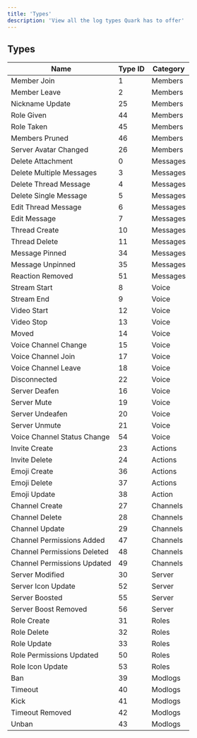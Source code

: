 ```yaml
---
title: 'Types'
description: 'View all the log types Quark has to offer'
---
```


## Types

| Name                      | Type ID | Category |
| ------------------------- | ------- | -------- |
| Member Join               |       1 | Members  |
| Member Leave              |       2 | Members  |
| Nickname Update           |      25 | Members  |
| Role Given                |      44 | Members  |
| Role Taken                |      45 | Members  |
| Members Pruned            |      46 | Members  |
| Server Avatar Changed     |      26 | Members  |
| Delete Attachment         |       0 | Messages |
| Delete Multiple Messages  |       3 | Messages |
| Delete Thread Message     |       4 | Messages |
| Delete Single Message     |       5 | Messages |
| Edit Thread Message       |       6 | Messages |
| Edit Message              |       7 | Messages |
| Thread Create             |      10 | Messages |
| Thread Delete             |      11 | Messages |
| Message Pinned            |      34 | Messages |
| Message Unpinned          |      35 | Messages |
| Reaction Removed          |      51 | Messages |
| Stream Start              |       8 | Voice    |
| Stream End                |       9 | Voice    |
| Video Start               |      12 | Voice    |
| Video Stop                |      13 | Voice    |
| Moved                     |      14 | Voice    |
| Voice Channel Change      |      15 | Voice    |
| Voice Channel Join        |      17 | Voice    |
| Voice Channel Leave       |      18 | Voice    |
| Disconnected              |      22 | Voice    |
| Server Deafen             |      16 | Voice    |
| Server Mute               |      19 | Voice    |
| Server Undeafen           |      20 | Voice    |
| Server Unmute             |      21 | Voice    |
| Voice Channel Status Change |    54 | Voice    |
| Invite Create             |      23 | Actions  |
| Invite Delete             |      24 | Actions  |
| Emoji Create              |      36 | Actions  |
| Emoji Delete              |      37 | Actions  |
| Emoji Update              |      38 | Action   |
| Channel Create            |      27 | Channels |
| Channel Delete            |      28 | Channels |
| Channel Update            |      29 | Channels |
| Channel Permissions Added |      47 | Channels |
| Channel Permissions Deleted |    48 | Channels |
| Channel Permissions Updated |    49 | Channels |
| Server Modified           |      30 | Server   |
| Server Icon Update        |      52 | Server   |
| Server Boosted            |      55 | Server   |
| Server Boost Removed      |      56 | Server   |
| Role Create               |      31 | Roles    |
| Role Delete               |      32 | Roles    |
| Role Update               |      33 | Roles    |
| Role Permissions Updated  |      50 | Roles    |
| Role Icon Update          |      53 | Roles    |
| Ban                       |      39 | Modlogs  |
| Timeout                   |      40 | Modlogs  |
| Kick                      |      41 | Modlogs  |
| Timeout Removed           |      42 | Modlogs  |
| Unban                     |      43 | Modlogs  |